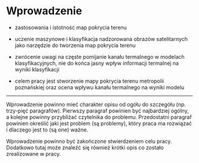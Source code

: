 # Wprowadzenie {#sec-wprowadzenie}

-   zastosowania i istotność map pokrycia terenu

-   uczenie maszynowe i klasyfikacja nadzorowana obrazów satelitarnych jako narzędzie do tworzenia map pokrycia terenu

-   zwrócenie uwagi na częste pomijanie kanału termalnego w modelach klasyfikacyjnych, nie do końca jasny wpływ informacji termalnej na wyniki klasyfikacji

-   celem pracy jest stworzenie mapy pokrycia terenu metropolii poznańskiej oraz ocena wpływu kanału termalnego na wyniki modelu

------------------------------------------------------------------------

Wprowadzenie powinno mieć charakter opisu od ogółu do szczegółu (np. trzy-pięć paragrafów). Pierwszy paragraf powinien być najbardziej ogólny, a kolejne powinny przybliżać czytelnika do problemu. Przedostatni paragraf powinien określić jaki jest problem (są problemy), który praca ma rozwiązać i dlaczego jest to (są one) ważne.

Wprowadzenie powinno być zakończone stwierdzeniem celu pracy. Dodatkowo tutaj może znaleźć się również krótki opis co zostało zrealizowane w pracy.
